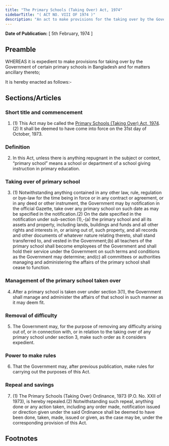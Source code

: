 ```yaml
---
title: "The Primary Schools (Taking Over) Act, 1974"
sidebarTitle: "( ACT NO. VIII OF 1974 )"
description: "An act to make provisions for the taking over by the Government of certain primary schools in Bangladesh."
---
```


**Date of Publication:** [ 5th February, 1974 ]

## Preamble

WHEREAS it is expedient to make provisions for taking over by the Government of certain primary schools in Bangladesh and for matters ancillary thereto;

It is hereby enacted as follows:-

## Sections/Articles

### Short title and commencement

1. (1) This Act may be called the [Primary Schools (Taking Over) Act, 1974](/act-458.html "Primary Schools (Taking Over) Act, 1974").(2) It shall be deemed to have come into force on the 31st day of October, 1973.

### Definition

2. In this Act, unless there is anything repugnant in the subject or context, “primary school” means a school or department of a school giving instruction in primary education.

### Taking over of primary school

3. (1) Notwithstanding anything contained in any other law, rule, regulation or bye-law for the time being in force or in any contract or agreement, or in any deed or other instrument, the Government may by notification in the official Gazette, take over any primary school on such date as may be specified in the notification.(2) On the date specified in the notification under sub-section (1),-(a) the primary school and all its assets and property, including lands, buildings and funds and all other rights and interests in, or arising out of, such property, and all records and other documents of whatever nature relating thereto, shall stand transferred to, and vested in the Government;(b) all teachers of the primary school shall become employees of the Government and shall hold their service under the Government on such terms and conditions as the Government may determine; and(c) all committees or authorities managing and administering the affairs of the primary school shall cease to function.

### Management of the primary school taken over

4. After a primary school is taken over under section 3(1), the Government shall manage and administer the affairs of that school in such manner as it may deem fit.

### Removal of difficulty

5. The Government may, for the purpose of removing any difficulty arising out of, or in connection with, or in relation to the taking over of any primary school under section 3, make such order as it considers expedient.

### Power to make rules

6. That the Government may, after previous publication, make rules for carrying out the purposes of this Act.

### Repeal and savings

7. (1) The Primary Schools (Taking Over) Ordinance, 1973 (P.O. No. XXII of 1973), is hereby repealed.(2) Notwithstanding such repeal, anything done or any action taken, including any order made, notification issued or direction given under the said Ordinance shall be deemed to have been done, taken, made, issued or given, as the case may be, under the corresponding provision of this Act.

## Footnotes
